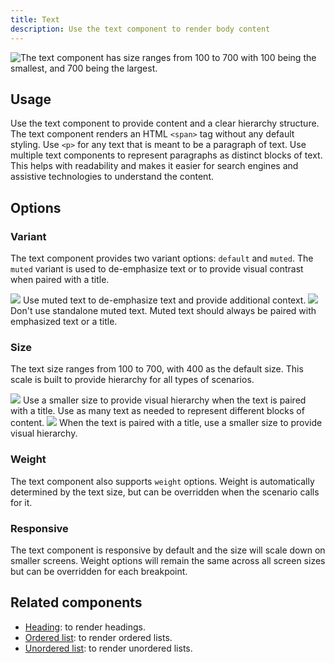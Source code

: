 ```yaml
---
title: Text
description: Use the text component to render body content
---
```



![The text component has size ranges from 100 to 700 with 100 being the smallest, and 700 being the largest.](https://github.com/primer/brand/assets/912236/67d89861-7a1e-4df9-a801-01d11f4dfb17)

## Usage

Use the text component to provide content and a clear hierarchy structure. The text component renders an HTML `<span>` tag without any default styling. Use `<p>` for any text that is meant to be a paragraph of text. Use multiple text components to represent paragraphs as distinct blocks of text. This helps with readability and makes it easier for search engines and assistive technologies to understand the content.

## Options

### Variant

The text component provides two variant options: `default` and `muted`. The `muted` variant is used to de-emphasize text or to provide visual contrast when paired with a title.

<DoDontContainer>
  <Do>
    <img src="https://github.com/primer/brand/assets/912236/b7fa8c0d-0877-4edd-a8b3-4eea2e16fe26" />
    <Caption>
      Use muted text to de-emphasize text and provide additional context.
    </Caption>
  </Do>
  <Dont>
    <img src="https://github.com/primer/brand/assets/912236/01f1e3a8-5058-4a73-a69f-6f424382fb63" />
    <Caption>
      Don't use standalone muted text. Muted text should always be paired with
      emphasized text or a title.
    </Caption>
  </Dont>
</DoDontContainer>

### Size

The text size ranges from 100 to 700, with 400 as the default size. This scale is built to provide hierarchy for all types of scenarios.

<DoDontContainer>
  <Do>
    <img src="https://github.com/primer/brand/assets/912236/e029b053-eab8-47a7-bd49-b6ce49ac8bdf" />
    <Caption>
      Use a smaller size to provide visual hierarchy when the text is paired
      with a title. Use as many text as needed to represent different blocks of
      content.
    </Caption>
  </Do>
  <Dont>
    <img src="https://github.com/primer/brand/assets/912236/bfc9aaba-5a48-4053-a4a0-2209a9d7f082" />
    <Caption>
      When the text is paired with a title, use a smaller size to provide visual
      hierarchy.
    </Caption>
  </Dont>
</DoDontContainer>

### Weight

The text component also supports `weight` options. Weight is automatically determined by the text size, but can be overridden when the scenario calls for it.

### Responsive

The text component is responsive by default and the size will scale down on smaller screens. Weight options will remain the same across all screen sizes but can be overridden for each breakpoint.

<div>
  <CustomVideoPlayer
    width="100%"
    src="https://github.com/primer/brand/assets/912236/f14167c9-2acc-4e7b-9d3d-a722e8a61e7f"
  />
</div>

## Related components

- [Heading](/components/Heading): to render headings.
- [Ordered list](/components/OrderedList): to render ordered lists.
- [Unordered list](/components/UnorderedList): to render unordered lists.
